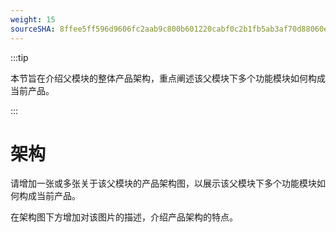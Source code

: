 ```yaml
---
weight: 15
sourceSHA: 8ffee5ff596d9606fc2aab9c800b601220cabf0c2b1fb5ab3af70d88060e584e
---
```


:::tip

本节旨在介绍父模块的整体产品架构，重点阐述该父模块下多个功能模块如何构成当前产品。

:::

# 架构

请增加一张或多张关于该父模块的产品架构图，以展示该父模块下多个功能模块如何构成当前产品。

在架构图下方增加对该图片的描述，介绍产品架构的特点。
